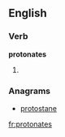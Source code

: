 
==English==

===Verb===
'''protonates'''

# {{third-person singular of|[[protonate]]}}

===Anagrams===
* [[protostane#English|protostane]]

[[fr:protonates]]